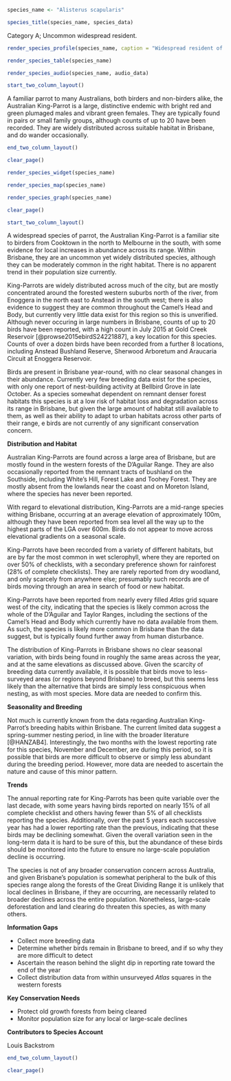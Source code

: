 ```r
species_name <- "Alisterus scapularis"
```

```r
species_title(species_name, species_data)
```

Category A; Uncommon widespread resident.

```r
render_species_profile(species_name, caption = "Widespread resident of cooler, dense forests around the city. Occasionally ventures into urban parks and gardens, but prefers remnant habitat. Not of conservation concern, but vulnerable to habitat modifi1cation and rising temperatures. Photo by Louis Backstrom, Gold Creek Reservoir, 22 Feb 2018")
```

```r
render_species_table(species_name)
```

```r
render_species_audio(species_name, audio_data)
```

```r
start_two_column_layout()
```

A familiar parrot to many Australians, both birders and non-birders alike, the Australian King-Parrot is a large, distinctive endemic with bright red and green plumaged males and vibrant green females. They are typically found in pairs or small family groups, although counts of up to 20 have been recorded. They are widely distributed across suitable habitat in Brisbane, and do wander occasionally.

```r
end_two_column_layout()
```

```r
clear_page()
```

```r
render_species_widget(species_name)
```

```r
render_species_map(species_name)
```

```r
render_species_graph(species_name)
```

```r
clear_page()
```

```r
start_two_column_layout()
```

A widespread species of parrot, the Australian King-Parrot is a familiar site to birders from Cooktown in the north to Melbourne in the south, with some evidence for local increases in abundance across its range. Within Brisbane, they are an uncommon yet widely distributed species, although they can be moderately common in the right habitat. There is no apparent trend in their population size currently.

King-Parrots are widely distributed across much of the city, but are mostly concentrated around the forested western suburbs north of the river, from Enoggera in the north east to Anstead in the south west; there is also evidence to suggest they are common throughout the Camel's Head and Body, but currently very little data exist for this region so this is unverified. Although never occuring in large numbers in Brisbane, counts of up to 20 birds have been reported, with a high count in July 2015 at Gold Creek Reservoir [@prowse2015ebirdS24221887], a key location for this species. Counts of over a dozen birds have been recorded from a further 8 locations, including Anstead Bushland Reserve, Sherwood Arboretum and Araucaria Circuit at Enoggera Reservoir.

Birds are present in Brisbane year-round, with no clear seasonal changes in their abundance. Currently very few breeding data exist for the species, with only one report of nest-building activity at Bellbird Grove in late October. As a species somewhat dependent on remnant denser forest habitats this species is at a low risk of habitat loss and degradation across its range in Brisbane, but given the large amount of habitat still available to them, as well as their ability to adapt to urban habitats across other parts of their range, e birds are not currently of any significant conservation concern.

**Distribution and Habitat**

Australian King-Parrots are found across a large area of Brisbane, but are mostly found in the western forests of the D'Aguilar Range. They are also occasionally reported from the remnant tracts of bushland on the Southside, including White's Hill, Forest Lake and Toohey Forest. They are mostly absent from the lowlands near the coast and on Moreton Island, where the species has never been reported.

With regard to elevational distribution, King-Parrots are a mid-range species withing Brisbane, occurring at an average elevation of approximately 100m, although they have been reported from sea level all the way up to the highest parts of the LGA over 600m. Birds do not appear to move across elevational gradients on a seasonal scale.

King-Parrots have been recorded from a variety of different habitats, but are by far the most common in wet sclerophyll, where they are reported on over 50% of checklists, with a secondary preference shown for rainforest (28% of complete checklists). They are rarely reported from dry woodland, and only scarcely from anywhere else; presumably such records are of birds moving through an area in search of food or new habitat.

King-Parrots have been reported from nearly every filled _Atlas_ grid square west of the city, indicating that the species is likely common across the whole of the D'Aguilar and Taylor Ranges, including the sections of the Camel's Head and Body which currently have no data available from them. As such, the species is likely more common in Brisbane than the data suggest, but is typically found further away from human disturbance.

The distribution of King-Parrots in Brisbane shows no clear seasonal variation, with birds being found in roughly the same areas across the year, and at the same elevations as discussed above. Given the scarcity of breeding data currently available, it is possible that birds move to less-surveyed areas (or regions beyond Brisbane) to breed, but this seems less likely than the alternative that birds are simply less conspicuous when nesting, as with most species. More data are needed to confirm this.

**Seasonality and Breeding**

Not much is currently known from the data regarding Australian King-Parrot's breeding habits within Brisbane. The current limited data suggest a spring-summer nesting period, in line with the broader literature [@HANZAB4]. Interestingly, the two months with the lowest reporting rate for this species, November and December, are during this period, so it is possible that birds are more difficult to observe or simply less abundant during the breeding period. However, more data are needed to ascertain the nature and cause of this minor pattern.

**Trends**

The annual reporting rate for King-Parrots has been quite variable over the last decade, with some years having birds reported on nearly 15% of all complete checklist and others having fewer than 5% of all checklists reporting the species. Additionally, over the past 5 years each successive year has had a lower reporting rate than the previous, indicating that these birds may be declining somewhat. Given the overall variation seen in the long-term data it is hard to be sure of this, but the abundance of these birds should be monitored into the future to ensure no large-scale population decline is occurring.

The species is not of any broader conservation concern across Australia, and given Brisbane's population is somewhat peripheral to the bulk of this species range along the forests of the Great Dividing Range it is unlikely that local declines in Brisbane, if they are occurring, are necessarily related to broader declines across the entire population. Nonetheless, large-scale deforestation and land clearing do threaten this species, as with many others.

**Information Gaps**

- Collect more breeding data
- Determine whether birds remain in Brisbane to breed, and if so why they are more difficult to detect
- Ascertain the reason behind the slight dip in reporting rate toward the end of the year
- Collect distribution data from within unsurveyed _Atlas_ squares in the western forests

**Key Conservation Needs**

- Protect old growth forests from being cleared
- Monitor population size for any local or large-scale declines

**Contributors to Species Account**

Louis Backstrom

```r
end_two_column_layout()
```

```r
clear_page()
```
